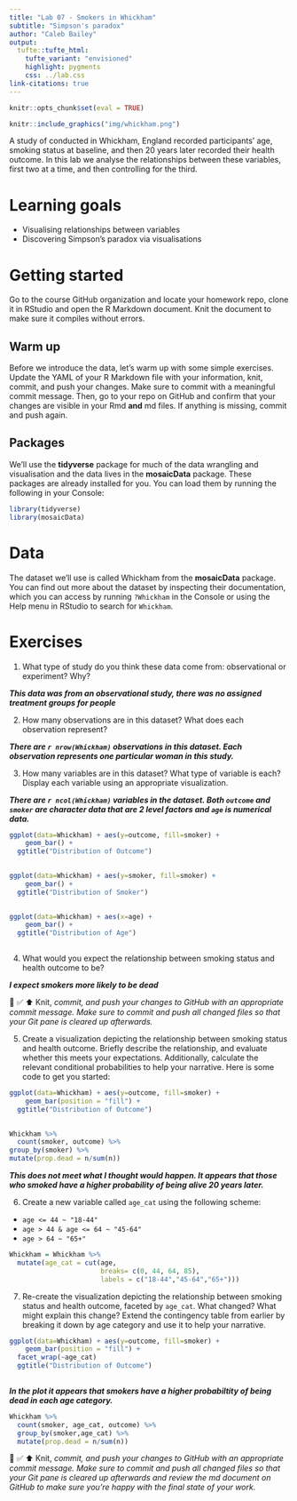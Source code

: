```yaml
---
title: "Lab 07 - Smokers in Whickham"
subtitle: "Simpson's paradox"
author: "Caleb Bailey"
output: 
  tufte::tufte_html:
    tufte_variant: "envisioned"
    highlight: pygments
    css: ../lab.css
link-citations: true
---
```


```r
knitr::opts_chunk$set(eval = TRUE)
```

```r
knitr::include_graphics("img/whickham.png")
```

A study of conducted in Whickham, England recorded participants' age, smoking status at baseline, and then 20 years later recorded their health outcome.
In this lab we analyse the relationships between these variables, first two at a time, and then controlling for the third.

# Learning goals

-   Visualising relationships between variables
-   Discovering Simpson's paradox via visualisations

# Getting started

Go to the course GitHub organization and locate your homework repo, clone it in RStudio and open the R Markdown document.
Knit the document to make sure it compiles without errors.

## Warm up

Before we introduce the data, let's warm up with some simple exercises.
Update the YAML of your R Markdown file with your information, knit, commit, and push your changes.
Make sure to commit with a meaningful commit message.
Then, go to your repo on GitHub and confirm that your changes are visible in your Rmd **and** md files.
If anything is missing, commit and push again.

## Packages

We'll use the **tidyverse** package for much of the data wrangling and visualisation and the data lives in the **mosaicData** package.
These packages are already installed for you.
You can load them by running the following in your Console:

```r
library(tidyverse) 
library(mosaicData) 
```

# Data

The dataset we'll use is called Whickham from the **mosaicData** package.
You can find out more about the dataset by inspecting their documentation, which you can access by running `?Whickham` in the Console or using the Help menu in RStudio to search for `Whickham`.

# Exercises

1.  What type of study do you think these data come from: observational or experiment?
    Why?
 
  ***This data was from an observational study, there was no assigned treatment groups for people***

2.  How many observations are in this dataset?
    What does each observation represent?
    
  ***There are `r nrow(Whickham)` observations in this dataset. Each observation represents one particular woman in this study.***
  
    

3.  How many variables are in this dataset?
    What type of variable is each?
    Display each variable using an appropriate visualization.
    
  ***There are `r ncol(Whickham)` variables in the dataset. Both `outcome` and `smoker` are character data that are 2 level factors and `age` is numerical data.***
  
```r
ggplot(data=Whickham) + aes(y=outcome, fill=smoker) +
    geom_bar() +
  ggtitle("Distribution of Outcome")
       
```

```r
ggplot(data=Whickham) + aes(y=smoker, fill=smoker) +
    geom_bar() +
  ggtitle("Distribution of Smoker")
       
```

```r
ggplot(data=Whickham) + aes(x=age) +
    geom_bar() +
  ggtitle("Distribution of Age")
       
```



4.  What would you expect the relationship between smoking status and health outcome to be?

***I expect smokers more likely to be dead***


🧶 ✅ ⬆️ Knit, *commit, and push your changes to GitHub with an appropriate commit message. Make sure to commit and push all changed files so that your Git pane is cleared up afterwards.*

5.  Create a visualization depicting the relationship between smoking status and health outcome. Briefly describe the relationship, and evaluate whether this meets your expectations. Additionally, calculate the relevant conditional probabilities to help your narrative. Here is some code to get you started:

```r
ggplot(data=Whickham) + aes(y=outcome, fill=smoker) +
    geom_bar(position = "fill") +
  ggtitle("Distribution of Outcome")
       
```

```r
Whickham %>%
  count(smoker, outcome) %>%
group_by(smoker) %>%
mutate(prop.dead = n/sum(n))
```

***This does not meet what I thought would happen. It appears that those who smoked have a higher probability of being alive 20 years later.*** 


6.  Create a new variable called `age_cat` using the following scheme:

-   `age <= 44 ~ "18-44"`
-   `age > 44 & age <= 64 ~ "45-64"`
-   `age > 64 ~ "65+"`

```r

Whickham = Whickham %>%
  mutate(age_cat = cut(age,
                       breaks= c(0, 44, 64, 85),
                       labels = c("18-44","45-64","65+")))


```

7.  Re-create the visualization depicting the relationship between smoking status and health outcome, faceted by `age_cat`. What changed? What might explain this change? Extend the contingency table from earlier by breaking it down by age category and use it to help your narrative.

```r
ggplot(data=Whickham) + aes(y=outcome, fill=smoker) +
    geom_bar(position = "fill") +
  facet_wrap(~age_cat)
  ggtitle("Distribution of Outcome")
       
```
***In the plot it appears that smokers have a higher probabiltity of being dead in each age category.***
```r
Whickham %>%
  count(smoker, age_cat, outcome) %>%
  group_by(smoker,age_cat) %>%
  mutate(prop.dead = n/sum(n))

```

🧶 ✅ ⬆️ Knit, *commit, and push your changes to GitHub with an appropriate commit message. Make sure to commit and push all changed files so that your Git pane is cleared up afterwards and review the md document on GitHub to make sure you're happy with the final state of your work.*
